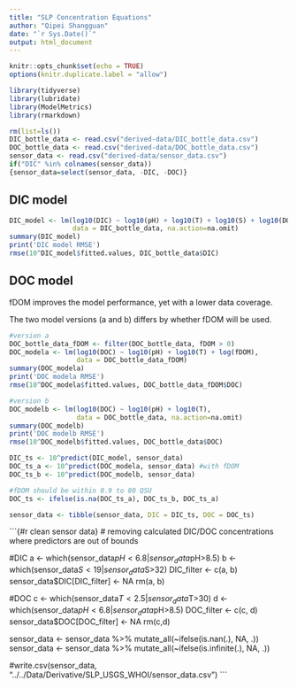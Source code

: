 ```yaml
---
title: "SLP Concentration Equations"
author: "Qipei Shangguan"
date: "`r Sys.Date()`"
output: html_document
---
```


```r
knitr::opts_chunk$set(echo = TRUE)
options(knitr.duplicate.label = "allow")
```

```r
library(tidyverse)
library(lubridate)
library(ModelMetrics)
library(rmarkdown)
```

```r
rm(list=ls())
DIC_bottle_data <- read.csv("derived-data/DIC_bottle_data.csv")
DOC_bottle_data <- read.csv("derived-data/DOC_bottle_data.csv")
sensor_data <- read.csv("derived-data/sensor_data.csv")
if("DIC" %in% colnames(sensor_data))
{sensor_data=select(sensor_data, -DIC, -DOC)}
```

## DIC model

```r
DIC_model <- lm(log10(DIC) ~ log10(pH) + log10(T) + log10(S) + log10(DO), 
                data = DIC_bottle_data, na.action=na.omit)
summary(DIC_model)
print('DIC model RMSE')
rmse(10^DIC_model$fitted.values, DIC_bottle_data$DIC)
```

## DOC model

fDOM improves the model performance, yet with a lower data coverage.

The two model versions (a and b) differs by whether fDOM will be used.

```r
#version a
DOC_bottle_data_fDOM <- filter(DOC_bottle_data, fDOM > 0)
DOC_modela <- lm(log10(DOC) ~ log10(pH) + log10(T) + log(fDOM), 
                 data = DOC_bottle_data_fDOM)
summary(DOC_modela)
print('DOC modela RMSE')
rmse(10^DOC_modela$fitted.values, DOC_bottle_data_fDOM$DOC)

#version b
DOC_modelb <- lm(log10(DOC) ~ log10(pH) + log10(T), 
                 data = DOC_bottle_data, na.action=na.omit)
summary(DOC_modelb)
print('DOC modelb RMSE')
rmse(10^DOC_modelb$fitted.values, DOC_bottle_data$DOC)
```

```r
DIC_ts <- 10^predict(DIC_model, sensor_data)
DOC_ts_a <- 10^predict(DOC_modela, sensor_data) #with fDOM
DOC_ts_b <- 10^predict(DOC_modelb, sensor_data)

#fDOM should be within 0.9 to 80 QSU
DOC_ts <- ifelse(is.na(DOC_ts_a), DOC_ts_b, DOC_ts_a)

sensor_data <- tibble(sensor_data, DIC = DIC_ts, DOC = DOC_ts)
```


```{#r clean sensor data}
# removing calculated DIC/DOC concentrations where predictors are out of bounds

#DIC
a <- which(sensor_data$pH<6.8 | sensor_data$pH>8.5)
b <- which(sensor_data$S<19 | sensor_data$S>32)
DIC_filter <- c(a, b)
sensor_data$DIC[DIC_filter] <- NA
rm(a, b)

#DOC
c <- which(sensor_data$T<2.5 | sensor_data$T>30)
d <- which(sensor_data$pH<6.8 | sensor_data$pH>8.5)
DOC_filter <- c(c, d)
sensor_data$DOC[DOC_filter] <- NA
rm(c,d)

sensor_data <- sensor_data %>% mutate_all(~ifelse(is.nan(.), NA, .))
sensor_data <- sensor_data %>% mutate_all(~ifelse(is.infinite(.), NA, .))

#write.csv(sensor_data, "../../Data/Derivative/SLP_USGS_WHOI/sensor_data.csv")
```


       